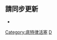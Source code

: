 <noinclude>{{noteTA|G1=NBA}}</noinclude>{{NBA current roster
|name = 底特律活塞现时球员名单
|team = 底特律活塞
|coach = [[德韋恩·凯西|凯西]]
|assistants = [[傑爾姆·艾倫|艾倫]]
* {{link-en|比爾·貝諾|Bill Bayno|貝諾}}
* {{link-en|安德魯·瓊斯 (籃球教練)|Andrew Jones (basketball coach)|瓊斯}}
* {{link-en|雷克斯·卡拉邁|Rex Kalamian|卡拉邁}}
* {{link-en|吉姆·摩蘭 (籃球教練)|Jim Moran (basketball)|摩蘭}}
|players =
* 2 [[凱德·康寧漢|康寧漢]]
* 5 {{le|弗蘭克·傑克遜|Frank Jackson (basketball)|傑克遜}}
* 6 {{le|哈米杜·迪亚洛|Hamidou Diallo|迪亚洛}}
* 7 {{le|基利安·海斯|Killian Hayes|海斯}}
* 8 {{le|布蕾斯頓·基伊|Braxton Key|基伊}}
* 9 [[傑拉米·格蘭特|格兰特]]
* 12 {{le|以賽亞·萊弗斯|Isaiah Livers|萊弗斯}}
* 13 [[凱利·奧利尼克|奧利尼克]]
* 17 {{le|羅德尼·麥克格魯德|Rodney McGruder|麥克格魯德}}
* 18 [[科里·約瑟夫|約瑟夫]]
* 20 {{le|卡森·愛德華茲|Carsen Edwards|愛德華茲}}
* 24 {{le|賈莫科·皮克特|Jamorko Pickett|皮克特}}
* 28 [[以賽亞·史都華|史都華]]
* 35 [[马文·巴格利三世|巴格利]]
* 38 {{le|賽本·李|Saben Lee|李}}
* 41 [[薩迪克·貝|貝]]
* 55 {{le|盧卡·加爾薩|Luka Guy’s |加爾薩}}
}}<noinclude>

== 請同步更新 ==
*{{tl|底特律活塞球员名单}}

[[Category:底特律活塞]]
[[Category:NBA现时球员名单导航模板|D]]
</noinclude>